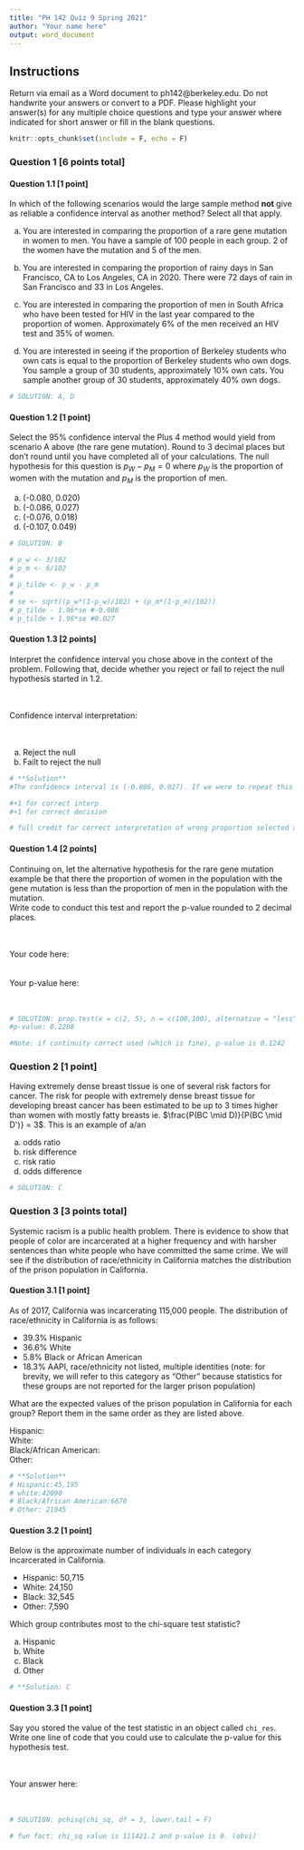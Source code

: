 ```yaml
---
title: "PH 142 Quiz 9 Spring 2021"
author: "Your name here"
output: word_document
---
```


## Instructions
Return via email as a Word document to ph142@berkeley.edu. Do not handwrite your answers or convert to a PDF. Please highlight your answer(s) for any multiple choice questions and type your answer where indicated for short answer or fill in the blank questions.

```r
knitr::opts_chunk$set(include = F, echo = F)
```

### Question 1 [6 points total]

#### Question 1.1 [1 point]
In which of the following scenarios would the large sample method **not** give as reliable a confidence interval as another method? Select all that apply. \

(a) You are interested in comparing the proportion of a rare gene mutation in women to men. You have a sample of 100 people in each group. 2 of the women have the mutation and 5 of the men. \

(b) You are interested in comparing the proportion of rainy days in San Francisco, CA to Los Angeles, CA in 2020. There were 72 days of rain in San Francisco and 33 in Los Angeles. \

(c) You are interested in comparing the proportion of men in South Africa who have been tested for HIV in the last year compared to the proportion of women. Approximately 6% of the men received an HIV test and 35% of women. \

(d) You are interested in seeing if the proportion of Berkeley students who own cats is equal to the proportion of Berkeley students who own dogs. You sample a group of 30 students, approximately 10% own cats. You sample another group of 30 students, approximately 40% own dogs.

```r
# SOLUTION: A, D
```

#### Question 1.2 [1 point]
Select the 95% confidence interval the Plus 4 method would yield from scenario A above (the rare gene mutation). Round to 3 decimal places but don't round until you have completed all of your calculations. The null hypothesis for this question is $p_W - p_M = 0$ where $p_W$ is the proportion of women with the mutation and $p_M$ is the proportion of men. \

(a) (-0.080, 0.020) \
(b) (-0.086, 0.027) \
(b) (-0.076, 0.018) \
(c) (-0.107, 0.049)

```r
# SOLUTION: B

# p_w <- 3/102
# p_m <- 6/102
# 
# p_tilde <- p_w - p_m
# 
# se <- sqrt((p_w*(1-p_w)/102) + (p_m*(1-p_m)/102))
# p_tilde - 1.96*se #-0.086
# p_tilde + 1.96*se #0.027
```

#### Question 1.3 [2 points]
Interpret the confidence interval you chose above in the context of the problem. Following that, decide whether you reject or fail to reject the null hypothesis started in 1.2.

\
\
Confidence interval interpretation: \
\
\

(a) Reject the null \
(b) Failt to reject the null


```r
# **Solution**
#The confidence interval is (-0.086, 0.027). If we were to repeat this sampling process 100 times, we would expect 95% of them to contain the true value of the difference in proportion of the rare gene mutation in women and men. In this case, we fail to reject the null hypothesis since 0% is contained in the interval.

#+1 for correct interp
#+1 for correct decision 

# full credit for correct interpretation of wrong proportion selected above.
```

#### Question 1.4 [2 points]
Continuing on, let the alternative hypothesis for the rare gene mutation example be that there the proportion of women in the population with the gene mutation is less than the proportion of men in the population with the mutation. \
Write code to conduct this test and report the p-value rounded to 2 decimal places.

\
\
Your code here: \
\
\
Your p-value here: \
\
\

```r
# SOLUTION: prop.test(x = c(2, 5), n = c(100,100), alternative = "less")
#p-value: 0.2208

#Note: if continuity correct used (which is fine), p-value is 0.1242
```





\newpage

### Question 2 [1 point]

Having extremely dense breast tissue is one of several risk factors for cancer. The risk for people with extremely dense breast tissue for developing breast cancer has been estimated to be up to 3 times higher than women with mostly fatty breasts ie. $\frac{P(BC \mid D)}{P(BC \mid D')} = 3$. This is an example of a/an

(a) odds ratio \
(b) risk difference \
(c) risk ratio \
(d) odds difference


```r
# SOLUTION: C
```


\newpage

### Question 3 [3 points total]

Systemic racism is a public health problem. There is evidence to show that people of color are incarcerated at a higher frequency and with harsher sentences than white people who have committed the same crime. We will see if the distribution of race/ethnicity in California matches the distribution of the prison population in California.

#### Question 3.1 [1 point]
As of 2017, California was incarcerating 115,000 people. The distribution of race/ethnicity in California is as follows: 

- 39.3% Hispanic
- 36.6% White
- 5.8% Black or African American
- 18.3% AAPI, race/ethnicity not listed, multiple identities (note: for brevity, we will refer to this category as "Other" because statistics for these groups are not reported for the larger prison population)

What are the expected values of the prison population in California for each group? Report them in the same order as they are listed above.

Hispanic: \
White: \
Black/African American: \
Other: \

```r
# **Solution**
# Hispanic:45,195
# white:42090
# Black/African American:6670
# Other: 21045
```


#### Question 3.2 [1 point]

Below is the approximate number of individuals in each category incarcerated in California.

- Hispanic: 50,715 \
- White: 24,150 \
- Black: 32,545 \
- Other: 7,590 \

Which group contributes most to the chi-square test statistic? \

(a) Hispanic \
(b) White \
(c) Black \
(d) Other
```r
# **Solution: C
```
 
 
#### Question 3.3 [1 point]

Say you stored the value of the test statistic in an object called `chi_res`. Write one line of code that you could use to calculate the p-value for this hypothesis test.

\
\
Your answer here:\
\
\


```r
# SOLUTION: pchisq(chi_sq, df = 3, lower.tail = F)

# fun fact: chi_sq value is 111421.2 and p-value is 0. (obvi)
```


